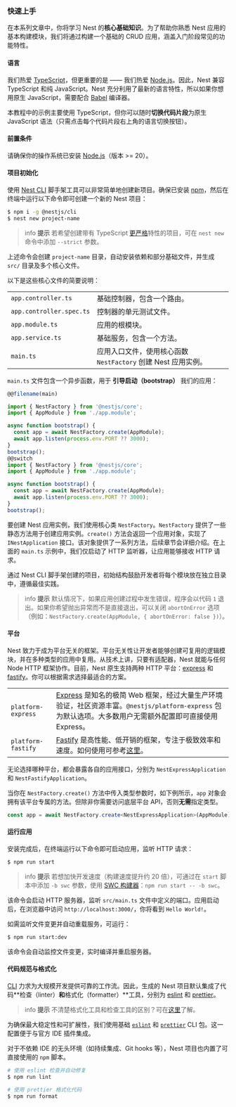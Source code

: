 
### 快速上手

在本系列文章中，你将学习 Nest 的**核心基础知识**。为了帮助你熟悉 Nest 应用的基本构建模块，我们将通过构建一个基础的 CRUD 应用，涵盖入门阶段常见的功能特性。

#### 语言

我们热爱 [TypeScript](https://www.typescriptlang.org/)，但更重要的是 —— 我们热爱 [Node.js](https://nodejs.org/en/)。因此，Nest 兼容 TypeScript 和纯 JavaScript。Nest 充分利用了最新的语言特性，所以如果你想用原生 JavaScript，需要配合 [Babel](https://babeljs.io/) 编译器。

本教程中的示例主要使用 TypeScript，但你可以随时**切换代码片段**为原生 JavaScript 语法（只需点击每个代码片段右上角的语言切换按钮）。

#### 前置条件

请确保你的操作系统已安装 [Node.js](https://nodejs.org)（版本 >= 20）。

#### 项目初始化

使用 [Nest CLI](/cli/overview) 脚手架工具可以非常简单地创建新项目。确保已安装 [npm](https://www.npmjs.com/)，然后在终端中运行以下命令即可创建一个新的 Nest 项目：

```bash
$ npm i -g @nestjs/cli
$ nest new project-name
```

> info **提示** 若希望创建带有 TypeScript [更严格](https://www.typescriptlang.org/tsconfig#strict)特性的项目，可在 `nest new` 命令中添加 `--strict` 参数。

上述命令会创建 `project-name` 目录，自动安装依赖和部分基础文件，并生成 `src/` 目录及多个核心文件。

<FileTree />

以下是这些核心文件的简要说明：

|                          |                                                               |
| ------------------------ | ------------------------------------------------------------- |
| `app.controller.ts`      | 基础控制器，包含一个路由。                                    |
| `app.controller.spec.ts` | 控制器的单元测试文件。                                        |
| `app.module.ts`          | 应用的根模块。                                                |
| `app.service.ts`         | 基础服务，包含一个方法。                                      |
| `main.ts`                | 应用入口文件，使用核心函数 `NestFactory` 创建 Nest 应用实例。 |

`main.ts` 文件包含一个异步函数，用于 **引导启动（bootstrap）** 我们的应用：

```typescript
@@filename(main)

import { NestFactory } from '@nestjs/core';
import { AppModule } from './app.module';

async function bootstrap() {
  const app = await NestFactory.create(AppModule);
  await app.listen(process.env.PORT ?? 3000);
}
bootstrap();
@@switch
import { NestFactory } from '@nestjs/core';
import { AppModule } from './app.module';

async function bootstrap() {
  const app = await NestFactory.create(AppModule);
  await app.listen(process.env.PORT ?? 3000);
}
bootstrap();
```

要创建 Nest 应用实例，我们使用核心类 `NestFactory`。`NestFactory` 提供了一些静态方法用于创建应用实例。`create()` 方法会返回一个应用对象，实现了 `INestApplication` 接口。该对象提供了一系列方法，后续章节会详细介绍。在上面的 `main.ts` 示例中，我们仅启动了 HTTP 监听器，让应用能够接收 HTTP 请求。

通过 Nest CLI 脚手架创建的项目，初始结构鼓励开发者将每个模块放在独立目录中，遵循最佳实践。

> info **提示** 默认情况下，如果应用创建过程中发生错误，程序会以代码 `1` 退出。如果你希望抛出异常而不是直接退出，可以关闭 `abortOnError` 选项（例如：`NestFactory.create(AppModule, { abortOnError: false })`）。

<app-banner-courses></app-banner-courses>

#### 平台

Nest 致力于成为平台无关的框架。平台无关性让开发者能够创建可复用的逻辑模块，并在多种类型的应用中复用。从技术上讲，只要有适配器，Nest 就能与任何 Node HTTP 框架协作。目前，Nest 原生支持两种 HTTP 平台：[express](https://expressjs.com/) 和 [fastify](https://www.fastify.io)。你可以根据需求选择最适合的方案。

|                    |                                                                                                                                                                                    |
| ------------------ | ---------------------------------------------------------------------------------------------------------------------------------------------------------------------------------- |
| `platform-express` | [Express](https://expressjs.com/) 是知名的极简 Web 框架，经过大量生产环境验证，社区资源丰富。`@nestjs/platform-express` 包为默认选项。大多数用户无需额外配置即可直接使用 Express。 |
| `platform-fastify` | [Fastify](https://www.fastify.io/) 是高性能、低开销的框架，专注于极致效率和速度。如何使用可参考[这里](/techniques/performance)。                                                   |

无论选择哪种平台，都会暴露各自的应用接口，分别为 `NestExpressApplication` 和 `NestFastifyApplication`。

当你在 `NestFactory.create()` 方法中传入类型参数时，如下例所示，`app` 对象会拥有该平台专属的方法。但除非你需要访问底层平台 API，否则**无需**指定类型。

```typescript
const app = await NestFactory.create<NestExpressApplication>(AppModule)
```

#### 运行应用

安装完成后，在终端运行以下命令即可启动应用，监听 HTTP 请求：

```bash
$ npm run start
```

> info **提示** 若想加快开发速度（构建速度提升约 20 倍），可通过在 `start` 脚本中添加 `-b swc` 参数，使用 [SWC 构建器](/recipes/swc)：`npm run start -- -b swc`。

该命令会启动 HTTP 服务器，监听 `src/main.ts` 文件中定义的端口。应用启动后，在浏览器中访问 `http://localhost:3000/`，你将看到 `Hello World!`。

如需监听文件变更并自动重载服务，可运行：

```bash
$ npm run start:dev
```

该命令会自动监控文件变更，实时编译并重启服务器。

#### 代码规范与格式化

[CLI](/cli/overview) 力求为大规模开发提供可靠的工作流。因此，生成的 Nest 项目默认集成了代码**检查（linter）**和**格式化（formatter）**工具，分别为 [eslint](https://eslint.org/) 和 [prettier](https://prettier.io/)。

> info **提示** 不清楚格式化工具和检查工具的区别？可在[这里](https://prettier.io/docs/en/comparison.html)了解。

为确保最大稳定性和可扩展性，我们使用基础 [`eslint`](https://www.npmjs.com/package/eslint) 和 [`prettier`](https://www.npmjs.com/package/prettier) CLI 包。这一配置便于与官方 IDE 插件集成。

对于不依赖 IDE 的无头环境（如持续集成、Git hooks 等），Nest 项目也内置了可直接使用的 `npm` 脚本。

```bash
# 使用 eslint 检查并自动修复
$ npm run lint

# 使用 prettier 格式化代码
$ npm run format
```
